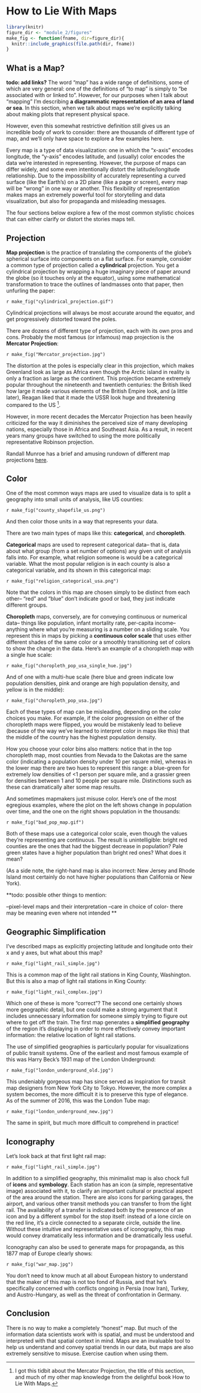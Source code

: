 
# How to Lie With Maps

```r
library(knitr)
figure_dir <- "module_2/figures"
make_fig <- function(fname, dir=figure_dir){
  knitr::include_graphics(file.path(dir, fname))
}
```

## What is a Map?
**todo: add links?**
The word "map" has a wide range of definitions, some of which are very general: one of the definitions of "to map" is simply to "be associated with or linked to". However, for our purposes when I talk about "mapping" I'm describing **a diagrammatic representation of an area of land or sea**. In this section, when we talk about maps we're explicitly talking about making plots that represent physical space. 



However, even this somewhat restrictive definition still gives us an incredible body of work to consider: there are thousands of different type of map, and we'll only have space to explore a few examples here.

Every map is a type of data visualization: one in which the "x-axis" encodes longitude, the "y-axis" encodes latitude, and (usually) color encodes the data we're interested in representing. However, the purpose of maps can differ widely, and some even intentionally distort the latitude/longitude relationship. Due to the impossibility of accurately representing a curved surface (like the Earth's) on a 2D plane (like a page or screen), every map will be "wrong" in one way or another. This flexibility of representation makes maps an extremely powerful tool for storytelling and data visualization, but also for propaganda and misleading messages.

The four sections below explore a few of the most common stylistic choices that can either clarify or distort the stories maps tell. 

 

## Projection
**Map projection** is the practice of translating the components of the globe's spherical surface into components on a flat surface. For example, consider a common type of projection called a **cylindrical** projection. You get a cylindrical projection by wrapping a huge imaginary piece of paper around the globe (so it touches only at the equator), using some mathematical transformation to trace the outlines of landmasses onto that paper, then unfurling the paper:

`r make_fig("cylindrical_projection.gif")`

Cylindrical projections will always be most accurate around the equator, and get progressively distorted toward the poles.

There are dozens of different type of projection, each with its own pros and cons. Probably the most famous (or infamous) map projection is the **Mercator Projection**:

`r make_fig("Mercator_projection.jpg")`

The distortion at the poles is especially clear in this projection, which makes Greenland look as large as Africa even though the Arctic island in reality is only a fraction as large as the continent. This projection became extremely popular throughout the nineteenth and twentieth centuries: the British liked how large it made various elements of the British Empire look, and (a little later), Reagan liked that it made the USSR look huge and threatening compared to the US [^1]. 

[^1]: I got this tidbit about the Mercator Projection, the title of this section, and much of my other map knowledge from the delightful book How to Lie With Maps. 

However, in more recent decades the Mercator Projection has been heavily criticized for the way it diminishes the perceived size of many developing nations, especially those in Africa and Southeast Asia. As a result, in recent years many groups have switched to using the more politically representative Robinson projection. 

Randall Munroe has a brief and amusing rundown of different map projections [here](https://xkcd.com/977/).


## Color
One of the most common ways maps are used to visualize data is to split a geography into small units of analysis, like US counties:

`r make_fig("county_shapefile_us.png")`

And then color those units in a way that represents your data.  

There are two main types of maps like this: **categorical**, and **choropleth**. 

**Categorical** maps are used to represent categorical data-- that is, data about what group (from a set number of options) any given unit of analysis falls into. For example, what religion someone is would be a categorical variable. What the most popular religion is in each county is also a categorical variable, and its shown in this categorical map:

`r make_fig("religion_categorical_usa.png")`

Note that the colors in this map are chosen simply to be distinct from each other-- "red" and "blue" don't indicate good or bad, they just indicate different groups.


**Choropleth** maps, conversely, are for conveying continuous or numerical data-- things like population, infant mortality rate, per-capita income-- anything where what you're measuring is a number on a sliding scale. You represent this in maps by picking a **continuous color scale** that uses either different shades of the same color or a smoothly transitioning set of colors to show the change in the data. Here's an example of a choropleth map with a single hue scale:

`r make_fig("choropleth_pop_usa_single_hue.jpg")`

And of one with a multi-hue scale (here blue and green indicate low population densities, pink and orange are high population density, and yellow is in the middle):

`r make_fig("choropleth_pop_usa.jpg")`

Each of these types of map can be misleading, depending on the color choices you make. For example, if the color progression on either of the choropleth maps were flipped, you would be mistakenly lead to believe (because of the way we've learned to interpret color in maps like this) that the middle of the country has the highest population density. 

How you choose your color bins also matters: notice that in the top choropleth map, most counties from Nevada to the Dakotas are the same color (indicating a population density under 10 per square mile), whereas in the lower map there are two hues to represent this range: a blue-green for extremely low densities of <1 person per square mile, and a grassier green for densities between 1 and 10 people per square mile. Distinctions such as these can dramatically alter some map results. 

And sometimes mapmakers just misuse color. Here's one of the most egregious examples, where the plot on the left shows change in population over time, and the one on the right shows population in the thousands:

`r make_fig("bad_pop_map.gif")`

 Both of these maps use a categorical color scale, even though the values they're representing are continuous. The result is unintelligible: bright red counties are the ones that had the biggest decrease in population? Pale green states have a higher population than bright red ones? What does it mean?

(As a side note, the right-hand map is also incorrect: New Jersey and Rhode Island most certainly do not have higher populations than California or New York). 

**todo: possible other things to mention:

--pixel-level maps and their interpretation
--care in choice of color- there may be meaning even where not intended **

 
## Geographic Simplification
I've described maps as explicitly projecting latitude and longitude onto their x and y axes, but what about this map?

`r make_fig("light_rail_simple.jpg")`

This is a common map of the light rail stations in King County, Washington. But this is also a map of light rail stations in King County:

`r make_fig("light_rail_complex.jpg")`

Which one of these is more "correct"? The second one certainly shows more geographic detail, but one could make a strong argument that it includes unnecessary information for someone simply trying to figure out where to get off the train. The first map generates a **simplified geography** of the region it's displaying in order to more effectively convey important information: the relative location of light rail stations. 

The use of simplified geographies is particularly popular for visualizations of public transit systems. One of the earliest and most famous example of this was Harry Beck's 1931 map of the London Underground:

`r make_fig("london_underground_old.jpg")`

This undeniably gorgeous map has since served as inspiration for transit map designers from New York City to Tokyo. However, the more complex a system becomes, the more difficult it is to preserve this type of elegance. As of the summer of 2016, this was the London Tube map:

`r make_fig("london_underground_new.jpg")`

The same in spirit, but much more difficult to comprehend in practice!

 
## Iconography
Let's look back at that first light rail map:

`r make_fig("light_rail_simple.jpg")`

In addition to a simplified geography, this minimalist map is also chock full of **icons** and **symbology**. Each station has an icon (a simple, representative image) associated with it, to clarify an important cultural or practical aspect of the area around the station. There are also icons for parking garages, the airport, and various other transit methods you can transfer to from the light rail. The availability of a transfer is indicated both by the presence of an icon and by a different symbol for the stop itself: instead of a lone circle on the red line, it's a circle connected to a separate circle, outside the line. Without these intuitive and representative uses of iconography, this map would convey dramatically less information and be dramatically less useful. 

Iconography can also be used to generate maps for propaganda, as this 1877 map of Europe clearly shows:

`r make_fig("war_map.jpg")`

 You don't need to know much at all about European history to understand that the maker of this map is not too fond of Russia, and that he's specifically concerned with conflicts ongoing in Persia (now Iran), Turkey, and Austro-Hungary, as well as the threat of confrontation in Germany. 
 

## Conclusion
There is no way to make a completely "honest" map. But much of the information data scientists work with is spatial, and must be understood and interpreted with that spatial context in mind. Maps are an invaluable tool to help us understand and convey spatial trends in our data, but maps are also extremely sensitive to misuse. Exercise caution when using them. 